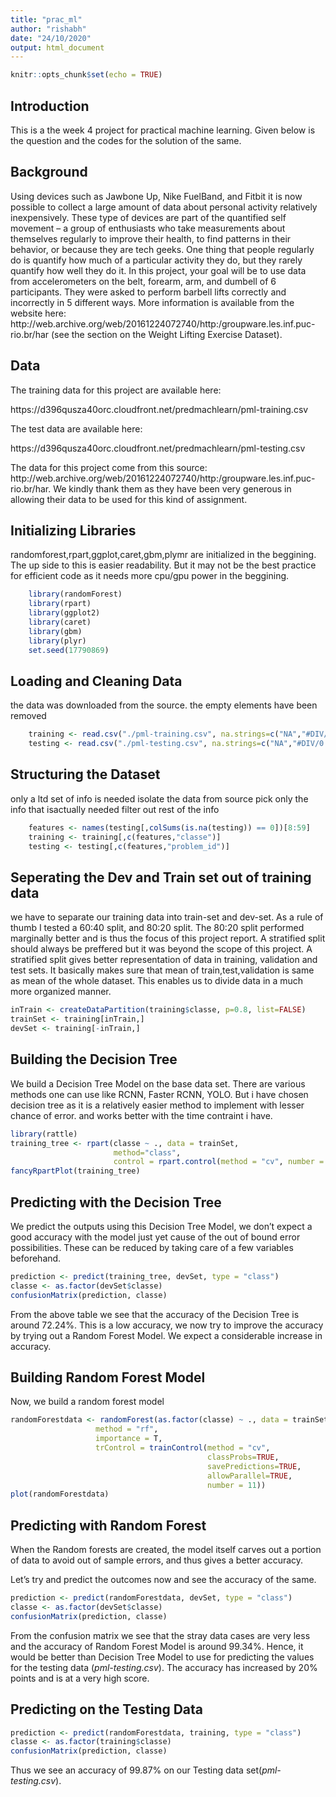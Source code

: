 ```yaml
---
title: "prac_ml"
author: "rishabh"
date: "24/10/2020"
output: html_document
---
```


```r
knitr::opts_chunk$set(echo = TRUE)
```

## Introduction

This is a the week 4 project for practical machine learning. Given below is the question and the codes for the solution of the same.

## Background

Using devices such as Jawbone Up, Nike FuelBand, and Fitbit it is now possible to collect a large amount of data about personal activity relatively inexpensively. These type of devices are part of the quantified self movement – a group of enthusiasts who take measurements about themselves regularly to improve their health, to find patterns in their behavior, or because they are tech geeks. One thing that people regularly do is quantify how much of a particular activity they do, but they rarely quantify how well they do it. In this project, your goal will be to use data from accelerometers on the belt, forearm, arm, and dumbell of 6 participants. They were asked to perform barbell lifts correctly and incorrectly in 5 different ways. More information is available from the website here: http://web.archive.org/web/20161224072740/http:/groupware.les.inf.puc-rio.br/har (see the section on the Weight Lifting Exercise Dataset).

## Data

The training data for this project are available here:

https://d396qusza40orc.cloudfront.net/predmachlearn/pml-training.csv

The test data are available here:

https://d396qusza40orc.cloudfront.net/predmachlearn/pml-testing.csv

The data for this project come from this source: http://web.archive.org/web/20161224072740/http:/groupware.les.inf.puc-rio.br/har. 
We kindly thank them as they have been very generous in allowing their data to be used for this kind of assignment.

## Initializing Libraries
randomforest,rpart,ggplot,caret,gbm,plymr are initialized in the beggining. The up side to this is easier readability. But it may not be the best practice for efficient code as it needs more cpu/gpu power in the beggining.

```r
    library(randomForest)
    library(rpart)
    library(ggplot2)
    library(caret)
    library(gbm)
    library(plyr)
    set.seed(17790869)
```

## Loading and Cleaning Data
the data was downloaded from the source. the empty elements have been removed

```r
    training <- read.csv("./pml-training.csv", na.strings=c("NA","#DIV/0!",""))
    testing <- read.csv("./pml-testing.csv", na.strings=c("NA","#DIV/0!",""))
```

## Structuring the Dataset
only a ltd set of info is needed
isolate the data from source
pick only the info that isactually needed
filter out rest of the info

```r
    features <- names(testing[,colSums(is.na(testing)) == 0])[8:59]
    training <- training[,c(features,"classe")]
    testing <- testing[,c(features,"problem_id")]
```

## Seperating the Dev and Train set out of training data
we have to separate our training data into train-set and dev-set. As a rule of thumb I tested a 60:40 split, and 80:20 split. The 80:20 split performed marginally better and is thus the focus of this project report. A stratified split should always be preffered but it was beyond the scope of this project. A stratified split gives better representation of data in training, validation and test sets. It basically makes sure that mean of train,test,validation is same as mean of the whole dataset. This enables us to divide data in a much more organized manner.

```r
inTrain <- createDataPartition(training$classe, p=0.8, list=FALSE)
trainSet <- training[inTrain,]
devSet <- training[-inTrain,]
```

## Building the Decision Tree
We build a Decision Tree Model on the base data set. There are various methods one can use like RCNN, Faster RCNN, YOLO. But i have chosen decision tree as it is a relatively easier method to implement with lesser chance of error. and works better with the time contraint i have.

```r
library(rattle)
training_tree <- rpart(classe ~ ., data = trainSet, 
                       method="class", 
                       control = rpart.control(method = "cv", number = 10))
fancyRpartPlot(training_tree)
```

## Predicting with the Decision Tree
We predict the outputs using this Decision Tree Model, we don't expect a good accuracy with the model just yet cause of the out of bound error possibilities. These can be reduced by taking care of a few variables beforehand.

```r
prediction <- predict(training_tree, devSet, type = "class")
classe <- as.factor(devSet$classe)
confusionMatrix(prediction, classe)
```

From the above table we see that the accuracy of the Decision Tree is around 72.24%. This is a low accuracy, we now try to improve the accuracy by trying out a Random Forest Model. We expect a considerable increase in accuracy.

## Building Random Forest Model
Now, we build a random forest model

```r
randomForestdata <- randomForest(as.factor(classe) ~ ., data = trainSet, 
                   method = "rf", 
                   importance = T, 
                   trControl = trainControl(method = "cv", 
                                            classProbs=TRUE, 
                                            savePredictions=TRUE,
                                            allowParallel=TRUE,
                                            number = 11))
plot(randomForestdata)
```

## Predicting with Random Forest
When the Random forests are created, the model itself carves out a portion of data to avoid out of sample errors, and thus gives a better accuracy.

Let's try and predict the outcomes now and see the accuracy of the same.

```r
prediction <- predict(randomForestdata, devSet, type = "class")
classe <- as.factor(devSet$classe)
confusionMatrix(prediction, classe)
```

From the confusion matrix we see that the stray data cases are very less and the accuracy of Random Forest Model is around 99.34%. Hence, it would be better than Decision Tree Model to use for predicting the values for the testing data (_pml-testing.csv_). The accuracy has increased by 20% points and is at a very high score.

## Predicting on the Testing Data
```r
prediction <- predict(randomForestdata, training, type = "class")
classe <- as.factor(training$classe)
confusionMatrix(prediction, classe)
```

Thus we see an accuracy of 99.87% on our Testing data set(_pml-testing.csv_).